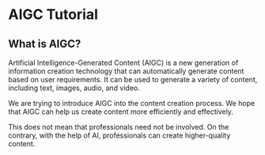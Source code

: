 # AIGC Tutorial

## What is AIGC?

Artificial Intelligence-Generated Content (AIGC) is a new generation of information creation technology that can automatically generate content based on user requirements. It can be used to generate a variety of content, including text, images, audio, and video.

We are trying to introduce AIGC into the content creation process. We hope that AIGC can help us create content more efficiently and effectively.

This does not mean that professionals need not be involved. On the contrary, with the help of AI, professionals can create higher-quality content.
